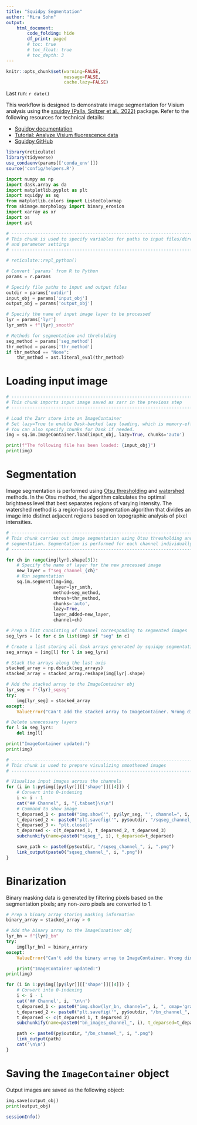 ```yaml
---
title: "Squidpy Segmentation"
author: "Mira Sohn"
output:
    html_document:
        code_folding: hide
        df_print: paged
        # toc: true
        # toc_float: true
        # toc_depth: 3
---
```


```r
knitr::opts_chunk$set(warning=FALSE,
                      message=FALSE,
                      cache.lazy=FALSE)
```

Last run: `r date()`

This workflow is designed to demonstrate image segmentation for Visium analysis 
using the [squidpy (Palla, Spitzer et al., 2022)](https://doi.org/10.1038/s41592-021-01358-2) package.
Refer to the following resources for technical details:

- [Squidpy documentation](https://squidpy.readthedocs.io/en/stable/index.html)
- [Tutorial: Analyze Visium fluorescence data](https://squidpy.readthedocs.io/en/stable/notebooks/tutorials/tutorial_visium_fluo.html)
- [Squidpy GitHub](https://github.com/scverse/squidpy)


```r
library(reticulate)
library(tidyverse)
use_condaenv(params[['conda_env']])
source('config/helpers.R')
```

```python
import numpy as np
import dask.array as da
import matplotlib.pyplot as plt
import squidpy as sq
from matplotlib.colors import ListedColormap
from skimage.morphology import binary_erosion
import xarray as xr
import os
import ast
```

```python

# ------------------------------------------------------------------------------
# This chunk is used to specify variables for paths to input files/directories
# and parameter settings
# ------------------------------------------------------------------------------

# reticulate::repl_python()

# Convert `params` from R to Python
params = r.params

# Specify file paths to input and output files
outdir = params['outdir']
input_obj = params['input_obj']
output_obj = params['output_obj']

# Specify the name of input image layer to be processed
lyr = params['lyr']
lyr_smth = f"{lyr}_smooth"

# Methods for segmentation and threholding
seg_method = params['seg_method']
thr_method = params['thr_method']
if thr_method == "None":
    thr_method = ast.literal_eval(thr_method)
```

# Loading input image

```python

# ------------------------------------------------------------------------------
# This chunk imports input image saved as zarr in the previous step
# ------------------------------------------------------------------------------

# Load the Zarr store into an ImageContainer
# Set lazy=True to enable Dask-backed lazy loading, which is memory-efficient for large images.
# You can also specify chunks for Dask if needed.
img = sq.im.ImageContainer.load(input_obj, lazy=True, chunks='auto')

print(f"The following file has been loaded: {input_obj}")
print(img)
```

# Segmentation {.tabset}

Image segmentation is performed using [Otsu thresholding](https://en.wikipedia.org/wiki/Otsu's_method) and 
[watershed](https://en.wikipedia.org/wiki/Watershed_(image_processing)) methods. In the Otsu method, 
the algorithm calculates the optimal brightness level that best separates regions of varying intensity. 
The watershed method is a region-based segmentation algorithm that divides an image into distinct adjacent
regions based on topographic analysis of pixel intensities.

```python

# ------------------------------------------------------------------------------
# This chunk carries out image segmentation using Otsu thresholding and watershed 
# segmentation. Segmentation is performed for each channel individually.
# ------------------------------------------------------------------------------

for ch in range(img[lyr].shape[3]):
    # Specify the name of layer for the new processed image
    new_layer = f"seg_channel_{ch}"
    # Run segmentation
    sq.im.segment(img=img,
                  layer=lyr_smth,
                  method=seg_method,
                  thresh=thr_method,
                  chunks='auto',
                  lazy=True,
                  layer_added=new_layer,
                  channel=ch)

# Prep a list consisting of channel corresponding to segmented images
seg_lyrs = [c for c in list(img) if "seg" in c]

# Create a list storing all dask arrays generated by squidpy segmentation
seg_arrays = [img[l] for l in seg_lyrs]

# Stack the arrays along the last axis
stacked_array = np.dstack(seg_arrays)
stacked_array = stacked_array.reshape(img[lyr].shape)

# Add the stacked array to the ImageContainer obj
lyr_seg = f"{lyr}_sqseg"
try:
    img[lyr_seg] = stacked_array
except:
    ValueError("Can't add the stacked array to ImageContainer. Wrong dimension!")

# Delete unnecessary layers
for l in seg_lyrs:
    del img[l]

print("ImageContainer updated:")
print(img)

```

```r

# ------------------------------------------------------------------------------
# This chunk is used to prepare visualizing smoothened images
# ------------------------------------------------------------------------------

# Visualize input images across the channels
for (i in 1:py$img[[py$lyr]][['shape']][[4]]) {
    # Convert into 0-indexing
    i <- i - 1
    cat("## Channel", i, "{.tabset}\n\n")
    # Command to show image
    t_deparsed_1 <- paste0("img.show('", py$lyr_seg, "', channel=", i, ", cmap='gray')")
    t_deparsed_2 <- paste0("plt.savefig('", py$outdir, "/sqseg_channel_", i,  ".png', dpi=1000)")
    t_deparsed_3 <- "plt.close()"
    t_deparsed <- c(t_deparsed_1, t_deparsed_2, t_deparsed_3)
    subchunkify(name=paste0("sqseg_", i), t_deparsed=t_deparsed)

    save_path <- paste0(py$outdir, "/sqseg_channel_", i, ".png")
    link_output(paste0("sqseg_channel_", i, ".png"))
}

```

# Binarization {.tabset}

Binary masking data is generated by filtering pixels based on the segmentation pixels; any non-zero pixels 
are converted to 1.

```python

# Prep a binary array storing masking information
binary_array = stacked_array > 0

# Add the binary array to the ImageConatiner obj
lyr_bn = f"{lyr}_bn"
try:
    img[lyr_bn] = binary_arrary
except:
    ValueError("Can't add the binary array to ImageContainer. Wrong dimension!")

    print("ImageContainer updated:")
print(img)
```

```r

for (i in 1:py$img[[py$lyr]][['shape']][[4]]) { 
    # Convert into 0-indexing
    i <- i - 1
    cat('## Channel', i, '\n\n')
    t_deparsed_1 <- paste0("img.show(lyr_bn, channel=", i, ", cmap='gray')")
    t_deparsed_2 <- paste0("plt.savefig('", py$outdir, "/bn_channel_", i, ".png', dpi=1000)")
    t_deparsed <- c(t_deparsed_1, t_deparsed_2)
    subchunkify(name=paste0("bn_images_channel_", i), t_deparsed=t_deparsed)

    path <- paste0(py$outdir, "/bn_channel_", i, ".png")
    link_output(path)
    cat('\n\n')
}

```



# Saving the `ImageContainer` object

Output images are saved as the following object:

```python
img.save(output_obj)
print(output_obj)
```

```r
sessionInfo()
```
